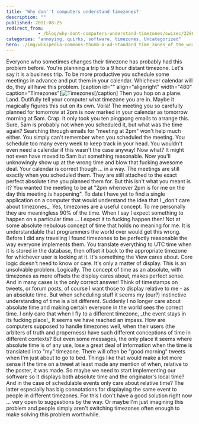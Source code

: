 ```yaml
---
title: 'Why don''t computers understand timezones?'
description: ""
published: 2011-08-25
redirect_from: 
            - /blog/why-dont-computers-understand-timezones/swizec/2288
categories: "annoying, quirks, software, timezones, Uncategorized"
hero: ./img/wikipedia-commons-thumb-a-ad-Standard_time_zones_of_the_world.png-800px-Standard_time_zones_of_the_world.png
---
```

Everyone who sometimes changes their timezone has probably had this problem before. You're planning a trip to a 9 hour distant timezone. Let's say it is a business trip. To be more productive you schedule some meetings in advance and put them in your calendar. Whichever calendar will do, they all have this problem. \[caption id="" align="alignright" width="480" caption="Timezones"]![](./img/wikipedia-commons-thumb-a-ad-Standard_time_zones_of_the_world.png-800px-Standard_time_zones_of_the_world.png "Timezones")\[/caption] Then you hop on a plane. Land. Dutifully tell your computer what timezone you are in. Maybe it magically figures this out on its own. Voila! The meeting you so carefully planned for tomorrow at 2pm is now marked in your calendar as tomorrow morning at 5am. Crap. It only took you ten pingpong emails to arrange this. Sure, 5am is probably not when you scheduled it, but what was the time again? Searching through emails for "meeting at 2pm" won't help much either. You simply can't remember when you scheduled the meeting. You schedule too many every week to keep track in your head. You wouldn't even need a calendar if this wasn't the case anyway! Now what? It might not even have moved to 5am but something reasonable. Now you'll unknowingly show up at the wrong time and blow that fucking awesome deal. Your calendar is correct though ... in a way. The meetings are still exactly when you scheduled them. They are still attached to the exact perfect absolute time you planned them for. But this isn't what you meant is it? You wanted the meeting to be at "2pm whenever 2pm is for me on the day this meeting is happening". To date I have yet to find a single application on a computer that would understand the idea that I \_don't care about timezones\_. Yes, timezones are a useful concept. To me personally they are meaningless 90% of the time. When I say I expect something to happen on a particular time ... I expect it to fucking happen then! Not at some absolute nebulous concept of time that holds no meaning for me. It is understandable that programmers the world over would get this wrong. Before I did any traveling I found timezones to be perfectly reasonable the way everyone implements them. You translate everything to UTC time when it is stored in the database, then offset it back to the appropriate timezone for whichever user is looking at it. It's something the View cares about. Core logic doesn't need to know or care. It's only a matter of display. This is an unsolvable problem. Logically. The concept of time as an absolute, with timezones as mere offsets the display cares about, makes perfect sense. And in many cases is the only correct answer! Think of timestamps on tweets, or forum posts, of course I want those to display relative to me - as an absolute time. But when scheduling stuff it seems my (our?) instinctive understanding of time is a bit different. Suddenly I no longer care about absolute time and making certain everyone in the world sees the correct time. I only care that when I fly to a different timezone, \_the event stays in its fucking place!\_ It seems we have reached an impass. How are computers supposed to handle timezones well, when their users (the arbiters of truth and properness) have such different conceptions of time in different contexts? But even some messages, the only place it seems where absolute time is of any use, lose a great deal of information when the time is translated into "my" timezone. There will often be "good morning" tweets when I'm just about to go to bed. Things like that would make a lot more sense if the time on a tweet at least made any mention of when, relative to the poster, it was made. So maybe we need to start implementing our software so it displays both absolute time and the originator's local time? And in the case of schedulable events only care about relative time? The latter especially has big connotations for displaying the same event to people in different timezones. For this I don't have a good solution right now ... very open to suggestions by the way. Or maybe I'm just imagining this problem and people simply aren't switching timezones often enough to make solving this problem worthwhile.